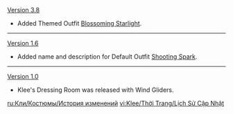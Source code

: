 {{Change History/Header}}
[[Version 3.8]]
* Added Themed Outfit [[Blossoming Starlight]].
----
[[Version 1.6]]
* Added name and description for Default Outfit [[Shooting Spark]].
----
[[Version 1.0]]
* Klee's Dressing Room was released with Wind Gliders.
<noinclude>

[[ru:Кли/Костюмы/История изменений]]
[[vi:Klee/Thời Trang/Lịch Sử Cập Nhật]]
</noinclude>
